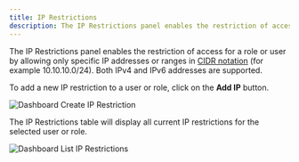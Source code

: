 ```yaml
---
title: IP Restrictions
description: The IP Restrictions panel enables the restriction of access for a role or user by allowing only specific IP addresses or ranges in CIDR notation.
---
```


The IP Restrictions panel enables the restriction of access for a role or user by allowing only specific IP addresses or ranges in [CIDR notation](https://en.wikipedia.org/wiki/Classless_Inter-Domain_Routing) (for example 10.10.10.0/24). Both IPv4 and IPv6 addresses are supported.

To add a new IP restriction to a user or role, click on the **Add IP** button.

![Dashboard Create IP Restriction](@docs-website-assets/introduction/dashboard_create_ip.png)

The IP Restrictions table will display all current IP restrictions for the selected user or role.

![Dashboard List IP Restrictions](@docs-website-assets/introduction/dashboard_list_ip.png)
